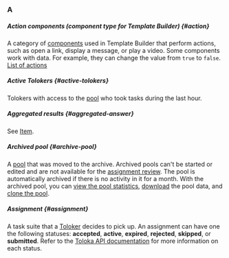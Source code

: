 ### A

##### Action components (component type for Template Builder) {#action}

A category of [components](#component) used in Template Builder that perform actions, such as open a link, display a message, or play a video. Some components work with data. For example, they can change the value from `true` to `false`. [List of actions](/docs/template-builder/reference/actions)

##### Active Tolokers {#active-tolokers}

Tolokers with access to the [pool](#pool) who took tasks during the last hour.

##### Aggregated results {#aggregated-answer}

See [Item](#item).

##### Archived pool {#archive-pool}

A [pool](#pool) that was moved to the archive. Archived pools can't be started or edited and are not available for the [assignment review](#assignment-review). The pool is automatically archived if there is no activity in it for a month. With the archived pool, you can [view the pool statistics](/docs/guide/pool_statistic-pool), [download](/docs/guide/result-of-eval) the pool data, and [clone the pool](/docs/guide/pool-main#clone).

##### Assignment {#assignment}

A task suite that a [Toloker](#toloker) decides to pick up. An assignment can have one the following statuses: **accepted**, **active**, **expired**, **rejected**, **skipped**, or **submitted**. Refer to the [Toloka API documentation](/docs/api/result#query-params) for more information on each status.
